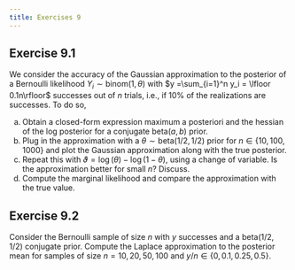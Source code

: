 ```yaml
---
title: Exercises 9
---
```



## Exercise 9.1

We consider the accuracy of the Gaussian approximation to the posterior of a Bernoulli likelihood $Y_i \sim \mathsf{binom}(1, \theta)$ with $y =\sum_{i=1}^n y_i = \lfloor 0.1n\rfloor$ successes out of $n$ trials, i.e., if 10% of the realizations are successes. To do so,


a. Obtain a closed-form expression maximum a posteriori and the hessian of the log posterior for a conjugate $\mathsf{beta}(a,b)$ prior.
b. Plug in the approximation with a $\theta \sim \mathsf{beta}(1/2, 1/2)$ prior for $n\in\{10, 100, 1000\}$ and plot the Gaussian approximation along with the true posterior.
c. Repeat this with $\vartheta = \log(\theta) - \log(1-\theta)$, using a change of variable. Is the approximation better for small $n$? Discuss.
d. Compute the marginal likelihood and compare the approximation with the true value.
      
## Exercise 9.2

Consider the Bernoulli sample of size $n$ with $y$ successes and a $\mathsf{beta}(1/2, 1/2)$ conjugate prior. Compute the Laplace approximation to the posterior mean for samples of size $n=10, 20, 50, 100$ and $y/n \in \{0, 0.1, 0.25, 0.5\}$.


